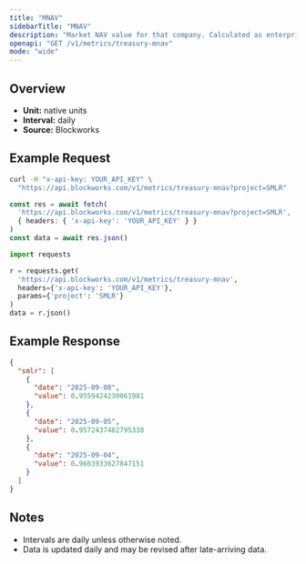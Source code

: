 ```yaml
---
title: "MNAV"
sidebarTitle: "MNAV"
description: "Market NAV value for that company. Calculated as enterprise value / NAV"
openapi: "GET /v1/metrics/treasury-mnav"
mode: "wide"
---
```


## Overview

- **Unit:** native units
- **Interval:** daily
- **Source:** Blockworks

## Example Request

<CodeGroup>

```bash cURL
curl -H "x-api-key: YOUR_API_KEY" \
  "https://api.blockworks.com/v1/metrics/treasury-mnav?project=SMLR"
```

```typescript TypeScript
const res = await fetch(
  'https://api.blockworks.com/v1/metrics/treasury-mnav?project=SMLR',
  { headers: { 'x-api-key': 'YOUR_API_KEY' } }
)
const data = await res.json()
```

```python Python
import requests

r = requests.get(
  'https://api.blockworks.com/v1/metrics/treasury-mnav',
  headers={'x-api-key': 'YOUR_API_KEY'},
  params={'project': 'SMLR'}
)
data = r.json()
```

</CodeGroup>

## Example Response

```json
{
  "smlr": [
    {
      "date": "2025-09-08",
      "value": 0.9559424230061981
    },
    {
      "date": "2025-09-05",
      "value": 0.9572437482795338
    },
    {
      "date": "2025-09-04",
      "value": 0.9603933627847151
    }
  ]
}
```

## Notes
- Intervals are daily unless otherwise noted.
- Data is updated daily and may be revised after late-arriving data.
